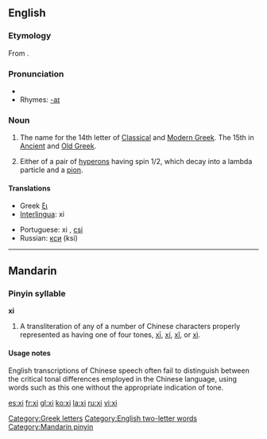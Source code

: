 {{see|xī|xí|xǐ|xì}}
{{letter_disp2|nu|[[image:Greek_uc_xi.png|50px]][[image:Greek_lc_xi.png|30px]] |omicron|ξι|Ξ|ξ}}
==English==
===Etymology===
From {{AGr.}} '''{{polytonic|[[ξεῖ]], [[ξῖ]]}}'''.

===Pronunciation===
*{{audio|en-us-xi.ogg|Audio (US)}}
*Rhymes: [[Rhymes:English:-aɪ|-aɪ]]

===Noun===
{{en-noun}}

# The name for the 14th letter of [[Classical Greek|Classical]] and [[Modern Greek]].  The 15th in [[Ancient Greek|Ancient]] and [[Old Greek]].
# {{particles}} Either of a pair of [[hyperons]] having spin 1/2, which decay into a lambda particle and a [[pion]].

==== Translations ====
{{trans-top|Greek letter}}
*Greek [[ξι]] {{n}}
*[[Interlingua]]: xi
{{trans-mid}}
*Portuguese: xi {{m}}, [[csi]] {{m}}
*Russian: [[кси]] (ksi)
{{trans-bottom}}

[[Category:Greek letters]]
[[Category:English two-letter words]]

----

==Mandarin==
===Pinyin syllable===
'''xi'''
# A transliteration of any of a number of Chinese characters properly represented as having one of four tones, [[xī]], [[xí]], [[xǐ]], or [[xì]].

====Usage notes====
English transcriptions of Chinese speech often fail to distinguish between the critical tonal differences employed in the Chinese language, using words such as this one without the appropriate indication of tone.

[[Category:Mandarin pinyin]]

[[es:xi]]
[[fr:xi]]
[[gl:xi]]
[[ko:xi]]
[[la:xi]]
[[ru:xi]]
[[vi:xi]]